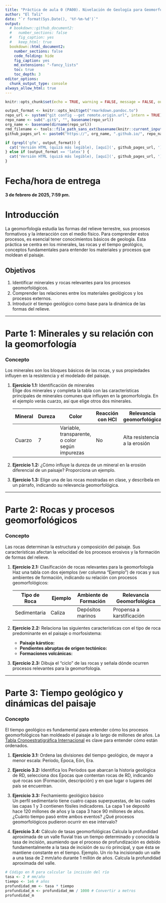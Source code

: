 ```yaml
---
title: "Práctica de aula 0 (PA00). Nivelación de Geología para Geomorfología<small><br>Geomorfología (GEO-114)<br>Universidad Autónoma de Santo Domingo (UASD)<br>Semestre 2025-01</small>"
author: "El Tali"
date: "`r format(Sys.Date(), '%Y-%m-%d')`"
output:
  # bookdown::github_document2:
  #   number_sections: false
  #   fig_caption: yes
  #   keep_html: true
  bookdown::html_document2:
    number_sections: false
    code_folding: hide
    fig_caption: yes
    md_extensions: "-fancy_lists"
    toc: true
    toc_depth: 3
editor_options: 
  chunk_output_type: console
always_allow_html: true
---
```


```r
knitr::opts_chunk$set(echo = TRUE, warning = FALSE, message = FALSE, out.width = '100%', fig.retina = 4)
```

```r
output_format <- knitr::opts_knit$get("rmarkdown.pandoc.to")
repo_url <- system("git config --get remote.origin.url", intern = TRUE)
repo_name <- sub(".git$", "", basename(repo_url))
org_name <- basename(dirname(repo_url))
rmd_filename <- tools::file_path_sans_ext(basename(knitr::current_input()))
github_pages_url <- paste0("https://", org_name, ".github.io/", repo_name, "/", rmd_filename, ".html")
```

```r
if (grepl('gfm', output_format)) {
  cat('Versión HTML (quizá más legible), [aquí](', github_pages_url, ')\n', sep = '')
} else if (output_format == 'latex') {
  cat('Versión HTML (quizá más legible), [aquí](', github_pages_url, ')\n', sep = '')
}
```

# Fecha/hora de entrega

**3 de febrero de 2025, 7:59 pm.**

# Introducción

La geomorfología estudia las formas del relieve terrestre, sus procesos formativos y la interacción con el medio físico. Para comprender estos procesos, es esencial tener conocimientos básicos de geología. Esta práctica se centra en los minerales, las rocas y el tiempo geológico, conceptos fundamentales para entender los materiales y procesos que moldean el paisaje.

## Objetivos

1. Identificar minerales y rocas relevantes para los procesos geomorfológicos.
2. Comprender las relaciones entre los materiales geológicos y los procesos externos.
3. Introducir el tiempo geológico como base para la dinámica de las formas del relieve.

---

# Parte 1: Minerales y su relación con la geomorfología

### Concepto
Los minerales son los bloques básicos de las rocas, y sus propiedades influyen en la resistencia y el modelado del paisaje.

1. **Ejercicio 1.1:** Identificación de minerales  
   Elige dos minerales y completa la tabla con las características principales de minerales comunes que influyen en la geomorfología. En el ejemplo verás cuarzo, así que elige otros dos minerales.

   | Mineral     | Dureza | Color      | Reacción con HCl | Relevancia geomorfológica        |
   |-------------|--------|------------|-------------------|-----------------------------------|
   | Cuarzo      | 7 | Variable, transparente, o color según impurezas   | No                | Alta resistencia a la erosión     |

2. **Ejercicio 1.2:** ¿Cómo influye la dureza de un mineral en la erosión diferencial de un paisaje? Proporciona un ejemplo.

3. **Ejercicio 1.3:** Elige una de las rocas mostradas en clase, y descríbela en un párrafo, indicando su relevancia geomorfológica.

---

# Parte 2: Rocas y procesos geomorfológicos

### Concepto
Las rocas determinan la estructura y composición del paisaje. Sus características afectan la velocidad de los procesos erosivos y la formación de formas del relieve.

1. **Ejercicio 2.1:** Clasificación de rocas relevantes para la geomorfología  
   Haz una tabla con dos ejemplos (ver columna "Ejemplo") de rocas y sus ambientes de formación, indicando su relación con procesos geomorfológicos:

   | Tipo de Roca    | Ejemplo           | Ambiente de Formación     | Relevancia Geomorfológica          |
   |-----------------|-------------------|---------------------------|-------------------------------------|
   | Sedimentaria    | Caliza            | Depósitos marinos         | Propensa a karstificación           |

2. **Ejercicio 2.2:** Relaciona las siguientes características con el tipo de roca predominante en el paisaje o morfosistema:
   - **Paisaje kárstico:** 
   - **Pendientes abruptas de origen tectónico:** 
   - **Formaciones volcánicas:** 

3. **Ejercicio 2.3:** Dibuja el "ciclo" de las rocas y señala dónde ocurren procesos relevantes para la geomorfología.

---

# Parte 3: Tiempo geológico y dinámicas del paisaje

### Concepto

El tiempo geológico es fundamental para entender cómo los procesos geomorfológicos han moldeado el paisaje a lo largo de millones de años. La [Tabla Cronoestratigráfica Internacional](https://stratigraphy.org/ICSchart/ChronostratChart2022-02SpanishAmer.pdf) es clave para entender cómo están ordenados.

1. **Ejercicio 3.1:** Ordena las divisiones del tiempo geológico, de mayor a menor escala: Período, Época, Eón, Era.

2. **Ejercicio 3.2:** Identifica los Períodos que abarcan la historia geológica de RD, selecciona dos Épocas que contentan rocas de RD, indicando qué rocas son (Formación, descripción) y en que lugar o lugares del país se encuentran.

3. **Ejercicio 3.3:** Fechamiento geológico básico  
   Un perfil sedimentario tiene cuatro capas superpuestas, de las cuales las capas 1 y 3 contienen fósiles indicadores. La capa 1 se depositó hace 120 millones de años y la capa 3 hace 90 millones de años. ¿Cuánto tiempo pasó entre ambos eventos? ¿Qué procesos geomorfológicos pudieron ocurrir en ese intervalo?

4. **Ejercicio 3.4:** Cálculo de tasas geomorfológicas
   Calcula la profundidad aproximada de un valle fluvial tras un tiempo determinado y conocida la tasa de incisión, asumiendo que el proceso de profundización es debido fundamentalmente a la tasa de incisión de su río principal, y que ésta se mantiene constante en el tiempo.
   Ejemplo. Un río ha incisionado un valle a una tasa de 2 mm/año durante 1 millón de años. Calcula la profundidad aproximada del valle.

```r
# Código en R para calcular la incisión del río
tasa <- 2 # mm/año
tiempo <- 1e6 # años
profundidad_mm <- tasa * tiempo
profundidad_m <- profundidad_mm / 1000 # Convertir a metros
profundidad_m
```
